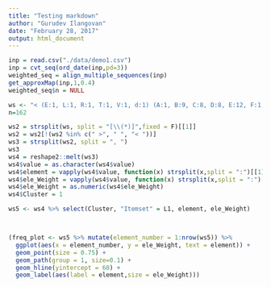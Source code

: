 ```yaml
---
title: "Testing markdown"
author: "Gurudev Ilangovan"
date: "February 28, 2017"
output: html_document
---
```


```r

inp = read.csv("./data/demo1.csv")
inp = cvt_seq(ord_date(inp,pd=3))
weighted_seq = align_multiple_sequences(inp)
get_approxMap(inp,1,0.4)
weighted_seq$n = NULL


```

```r
ws <- "< (E:1, L:1, R:1, T:1, V:1, d:1) (A:1, B:9, C:8, D:8, E:12, F:1, L:4, P:1, S:1, T:8, V:5, X:1, a:1, d:10, e:2, f:1, g:1, p:1) (B:99, C:96, D:91, E:24, F:2, G:1, L:15, P:7, R:2, S:8, T:95, V:15, X:2, Y:1, a:2, d:26, e:3, g:6, l:1, m:1) (A:5, B:16, C:5, D:3, E:13, F:1, H:2, L:7, P:1, R:2, S:7, T:6, V:7, Y:3, d:3, g:1) (A:13, B:126, C:27, D:1, E:32, G:5, H:3, J:1, L:1, R:1, S:32, T:21, V:1, W:3, X:2, Y:8, d:13, e:1, f:8, i:2, p:7, l:3, g:1) (A:12, B:6, C:28, D:1, E:28, G:5, H:2, J:6, L:2, S:137, T:10, V:2, W:6, X:8, Y:124, a:1, d:6, g:2, i:1, l:1, m:2) (A:135, B:2, C:23, E:36, G:12, H:124, K:1, L:4, O:2, R:2, S:27, T:6, V:6, W:10, X:3, Y:8, Z:2, a:1, d:6, g:1, h:2, j:1, k:5, l:3, m:7, n:1) (A:11, B:1, C:5, E:12, G:3, H:10, L:7, O:4, S:5, T:1, V:7, W:3, X:2, Y:3, a:1, m:2) (A:31, C:15, E:10, G:15, H:25, K:1, L:7, M:1, O:1, R:4, S:12, T:10, V:6, W:3, Y:3, Z:3, d:7, h:3, j:2, l:1, n:1, p:1, q:1) (A:3, C:5, E:4, G:7, H:1, K:1, R:1, T:1, W:2, Z:2, a:1, d:1, h:1, n:1) (A:20, C:27, E:13, G:35, H:7, K:7, L:111, N:2, O:1, Q:3, R:11, S:10, T:20, V:111, W:2, X:2, Y:3, Z:8, a:1, b:1, d:13, h:9, j:1, n:1, o:2) (A:17, B:2, C:14, E:17, F:1, G:31, H:8, K:13, L:2, M:2, N:1, R:22, S:2, T:140, U:1, V:2, W:2, X:1, Z:13, a:1, b:8, d:6, h:14, n:6, p:1, q:1) (A:12, B:7, C:5, E:13, G:16, H:5, K:106, L:8, N:2, O:1, R:32, S:3, T:29, V:9, X:2, Z:9, b:16, c:5, d:5, h:7, l:1) (A:7, B:1, C:9, E:5, G:7, H:3, K:7, R:8, S:1, T:10, X:1, Z:3, a:2, b:3, c:1, d:5, h:3) (A:1, B:1, H:1, R:1, T:1, b:2, c:1) (A:3, B:2, C:2, E:6, F:2, G:4, H:2, K:20, M:2, N:3, R:19, S:3, T:11, U:2, X:4, Z:34, a:3, b:11, c:2, d:4) (H:1, Y:1, a:1, d:1) >"
n=162

ws2 = strsplit(ws, split = "[\\(*)]",fixed = F)[[1]]
ws2 = ws2[!(ws2 %in% c(" >", " ", "< "))]
ws3 = strsplit(ws2, split = ", ")
ws3
ws4 = reshape2::melt(ws3)
ws4$value = as.character(ws4$value)
ws4$element = vapply(ws4$value, function(x) strsplit(x,split = ":")[[1]][1], FUN.VALUE = "character")
ws4$ele_Weight = vapply(ws4$value, function(x) strsplit(x,split = ":")[[1]][2], FUN.VALUE = "character")
ws4$ele_Weight = as.numeric(ws4$ele_Weight)
ws4$Cluster = 1

ws5 <- ws4 %>% select(Cluster, "Itemset" = L1, element, ele_Weight)



(freq_plot <- ws5 %>% mutate(element_number = 1:nrow(ws5)) %>%
  ggplot(aes(x = element_number, y = ele_Weight, text = element)) +
  geom_point(size = 0.75) +
  geom_path(group = 1, size=0.1) +
  geom_hline(yintercept = 60) +
  geom_label(aes(label = element,size = ele_Weight)))



```

